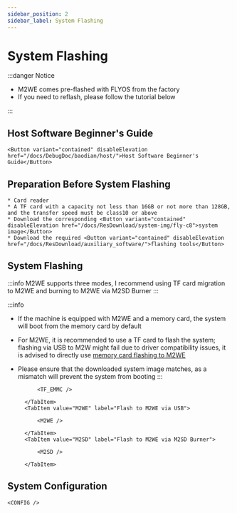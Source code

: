 ```yaml
---
sidebar_position: 2
sidebar_label: System Flashing
---
```



# System Flashing

:::danger Notice

* M2WE comes pre-flashed with FLYOS from the factory
* If you need to reflash, please follow the tutorial below

:::


## Host Software Beginner's Guide

    <Button variant="contained" disableElevation href="/docs/DebugDoc/baodian/host/">Host Software Beginner's Guide</Button>

## Preparation Before System Flashing

    * Card reader
    * A TF card with a capacity not less than 16GB or not more than 128GB, and the transfer speed must be class10 or above
    * Download the corresponding <Button variant="contained" disableElevation href="/docs/ResDownload/system-img/fly-c8">system image</Button>
    * Download the required <Button variant="contained" disableElevation href="/docs/ResDownload/auxiliary_software/">flashing tools</Button>

## System Flashing

:::info
M2WE supports three modes, I recommend using TF card migration to M2WE and burning to M2WE via M2SD Burner
:::

:::info
* If the machine is equipped with M2WE and a memory card, the system will boot from the memory card by default
* For M2WE, it is recommended to use a TF card to flash the system; flashing via USB to M2W might fail due to driver compatibility issues, it is advised to directly use [memory card flashing to M2WE](https://mellow-next.klipper.cn/docs/ProductDoc/SBC/fly-pi-v2/fly-os)
* Please ensure that the downloaded system image matches, as a mismatch will prevent the system from booting
:::

    <Tabs>
        <TabItem value="TF_M2WE" label="Flash to M2WE via TF Card">
            
            <TF_EMMC />

        </TabItem>
        <TabItem value="M2WE" label="Flash to M2WE via USB">
            
            <M2WE />

        </TabItem>
        <TabItem value="M2SD" label="Flash to M2WE via M2SD Burner">
            
            <M2SD />

        </TabItem>
    </Tabs>


## System Configuration

    <CONFIG />